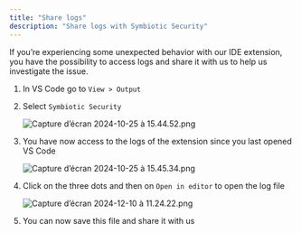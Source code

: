 ```yaml
---
title: "Share logs"
description: "Share logs with Symbiotic Security"
---
```


If you’re experiencing some unexpected behavior with our IDE extension, you have the possibility to access logs and share it with us to help us investigate the issue. 

1. In VS Code go to `View > Output`
2. Select `Symbiotic Security`
    
    ![Capture d’écran 2024-10-25 à 15.44.52.png](https://prod-files-secure.s3.us-west-2.amazonaws.com/6215c802-c2a3-46a9-8f21-e2604f4086b4/a9af82d3-f205-4193-ab9b-cf7e00c50f63/Capture_decran_2024-10-25_a_15.44.52.png)
    
3. You have now access to the logs of the extension since you last opened VS Code
    
    ![Capture d’écran 2024-10-25 à 15.45.34.png](https://prod-files-secure.s3.us-west-2.amazonaws.com/6215c802-c2a3-46a9-8f21-e2604f4086b4/ab72f015-e2e7-48fc-ac0f-8ab31ed1d514/Capture_decran_2024-10-25_a_15.45.34.png)
    
4. Click on the three dots and then on `Open in editor` to open the log file
    
    ![Capture d’écran 2024-12-10 à 11.24.22.png](https://prod-files-secure.s3.us-west-2.amazonaws.com/6215c802-c2a3-46a9-8f21-e2604f4086b4/503a0545-4154-413b-b693-4c9a8dd12a5d/Capture_decran_2024-12-10_a_11.24.22.png)
    
5. You can now save this file and share it with us